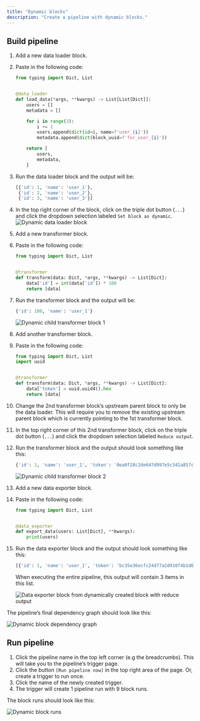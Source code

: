 ```yaml
---
title: "Dynamic blocks"
description: "Create a pipeline with dynamic blocks."
---
```


## Build pipeline

1. Add a new data loader block.
1. Paste in the following code:
    ```python
    from typing import Dict, List


    @data_loader
    def load_data(*args, **kwargs) -> List[List[Dict]]:
        users = []
        metadata = []

        for i in range(3):
            i += 1
            users.append(dict(id=i, name=f'user_{i}'))
            metadata.append(dict(block_uuid=f'for_user_{i}'))

        return [
            users,
            metadata,
        ]
    ```
1. Run the data loader block and the output will be:
    ```python
    [{'id': 1, 'name': 'user_1'},
     {'id': 2, 'name': 'user_2'},
     {'id': 3, 'name': 'user_3'}]
    ```
1. In the top right corner of the block, click on the triple dot button (`...`) and click the
dropdown selection labeled `Set block as dynamic`.
    ![Dynamic data loader block](https://github.com/mage-ai/assets/blob/main/blocks/dynamic-block-data-loader.png?raw=true)
1. Add a new transformer block.
1. Paste in the following code:
    ```python
    from typing import Dict, List


    @transformer
    def transform(data: Dict, *args, **kwargs) -> List[Dict]:
        data['id'] = int(data['id']) * 100
        return [data]
    ```
1. Run the transformer block and the output will be:
    ```python
    {'id': 100, 'name': 'user_1'}
    ```

    ![Dynamic child transformer block 1](https://github.com/mage-ai/assets/blob/main/blocks/dynamic-block-transformer1.png?raw=true)
1. Add another transformer block.
1. Paste in the following code:
    ```python
    from typing import Dict, List
    import uuid


    @transformer
    def transform(data: Dict, *args, **kwargs) -> List[Dict]:
        data['token'] = uuid.uuid4().hex
        return [data]
    ```
1. Change the 2nd transformer block’s upstream parent block to only be the data loader.
This will require you to remove the existing upstream parent block which is currently pointing to
the 1st transformer block.
1. In the top right corner of this 2nd transformer block,
click on the triple dot button (`...`) and click the
dropdown selection labeled `Reduce output`.
1. Run the transformer block and the output should look something like this:
    ```python
    {'id': 1, 'name': 'user_1', 'token': '0ea0f28c2de647d997e5c341a857c92f'}
    ```

    ![Dynamic child transformer block 2](https://github.com/mage-ai/assets/blob/main/blocks/dynamic-block-transformer2.png?raw=true)
1. Add a new data exporter block.
1. Paste in the following code:
    ```python
    from typing import Dict, List


    @data_exporter
    def export_data(users: List[Dict], **kwargs):
        print(users)
    ```
1. Run the data exporter block and the output should look something like this:
    ```python
    [{'id': 1, 'name': 'user_1', 'token': 'bc35e36ecfc24d77a2d910f4b1d6611d'}]
    ```

    When executing the entire pipeline, this output will contain 3 items in this list.

    ![Data exporter block from dynamically created block with reduce output](https://github.com/mage-ai/assets/blob/main/blocks/dynamic-block-data-exporter.png?raw=true)

The pipeline’s final dependency graph should look like this:

![Dynamic block dependency graph](https://github.com/mage-ai/assets/blob/main/blocks/dynamic-block-graph.jpg?raw=true)

## Run pipeline

1. Click the pipeline name in the top left corner (e.g the breadcrumbs).
This will take you to the pipeline’s trigger page.
1. Click the button `[Run pipeline now]` in the top right area of the page.
Or, create a trigger to run once.
1. Click the name of the newly created trigger.
1. The trigger will create 1 pipeline run with 9 block runs.

The block runs should look like this:

![Dynamic block runs](https://github.com/mage-ai/assets/blob/main/blocks/dynamic-block-runs.png?raw=true)
